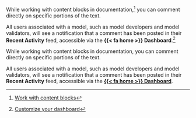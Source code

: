 :::: {.content-visible unless-format="revealjs"}
While working with content blocks in documentation,^[[Work with content blocks](work-with-content-blocks.qmd)] you can comment directly on specific portions of the text.

All users associated with a model, such as model developers and model validators, will see a notification that a comment has been posted in their **Recent Activity** feed, accessible via the **{{< fa home >}} Dashboard**.^[[Customize your dashboard](/guide/configuration/customize-your-dashboard.qmd)]

::::

:::: {.content-hidden unless-format="revealjs"}
While working with content blocks in documentation, you can comment directly on specific portions of the text.

All users associated with a model, such as model developers and model validators, will see a notification that a comment has been posted in their **Recent Activity** feed, accessible via the [**{{< fa home >}} Dashboard**](/guide/configuration/customize-your-dashboard.qmd){target="_blank"}.

::::